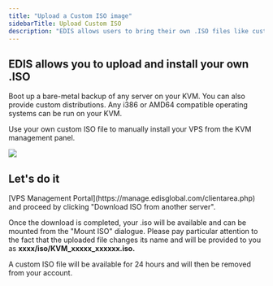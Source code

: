 ```yaml
---
title: "Upload a Custom ISO image"
sidebarTitle: Upload Custom ISO
description: "EDIS allows users to bring their own .ISO files like custom distributions, basically any i386 or AMD64 compatible operating systems or appliances."
---
```


## EDIS allows you to upload and install your own .ISO

Boot up a bare-metal backup of any server on your KVM. You can also provide custom distributions. Any i386 or AMD64 compatible operating systems can be run on your KVM.

Use your own custom ISO file to manually install your VPS from the KVM management panel.

![](/assets/vps-upload-iso.webp)

## Let's do it

<Steps>
  <Step title="Log in to your">
    [VPS Management Portal](https://manage.edisglobal.com/clientarea.php)
  </Step>

  <Step title="Locate your VPS in the Services tab" />

  <Step title="Click &#x22;Mount ISO&#x22;..." />

  <Step title="Enter a valid (non redirecting) download URL ">
    and proceed by clicking "Download ISO from another server".
  </Step>
</Steps>

Once the download is completed, your .iso will be available and can be mounted from the "Mount ISO" dialogue. Please pay particular attention to the fact that the uploaded file changes its name and will be provided to you as **xxxx/iso/KVM\_xxxxx\_xxxxxx.iso.**

<Note>
  A custom ISO file will be available for 24 hours and will then be removed from
  your account.
</Note>